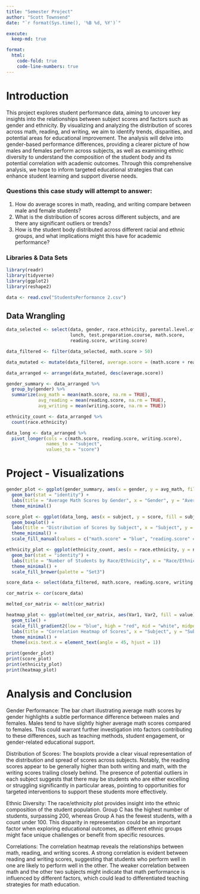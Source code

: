 ```yaml
---
title: "Semester Project"
author: "Scott Townsend"
date: "`r format(Sys.time(), '%B %d, %Y')`"

execute:
  keep-md: true

format:
  html:
    code-fold: true
    code-line-numbers: true
---
```


# Introduction
This project explores student performance data, aiming to uncover key insights into the relationships between subject scores and factors such as gender and ethnicity. By visualizing and analyzing the distribution of scores across math, reading, and writing, we aim to identify trends, disparities, and potential areas for educational improvement. The analysis will delve into gender-based performance differences, providing a clearer picture of how males and females perform across subjects, as well as examining ethnic diversity to understand the composition of the student body and its potential correlation with academic outcomes. Through this comprehensive analysis, we hope to inform targeted educational strategies that can enhance student learning and support diverse needs.

### Questions this case study will attempt to answer: 

1. How do average scores in math, reading, and writing compare between male and female students?
2. What is the distribution of scores across different subjects, and are there any significant outliers or trends?
3. How is the student body distributed across different racial and ethnic groups, and what implications might this have for academic performance?


### Libraries & Data Sets

```r
library(readr)
library(tidyverse)
library(ggplot2)
library(reshape2)

data <- read.csv("StudentsPerformance 2.csv")
```

## Data Wrangling

```r
data_selected <- select(data, gender, race.ethnicity, parental.level.of.education, 
                        lunch, test.preparation.course, math.score, 
                        reading.score, writing.score)

data_filtered <- filter(data_selected, math.score > 50)

data_mutated <- mutate(data_filtered, average.score = (math.score + reading.score + writing.score) / 3)

data_arranged <- arrange(data_mutated, desc(average.score))

gender_summary <- data_arranged %>%
  group_by(gender) %>%
  summarize(avg_math = mean(math.score, na.rm = TRUE),
            avg_reading = mean(reading.score, na.rm = TRUE),
            avg_writing = mean(writing.score, na.rm = TRUE))

ethnicity_count <- data_arranged %>%
  count(race.ethnicity)

data_long <- data_arranged %>%
  pivot_longer(cols = c(math.score, reading.score, writing.score), 
               names_to = "subject", 
               values_to = "score")
```

# Project - Visualizations

```r
gender_plot <- ggplot(gender_summary, aes(x = gender, y = avg_math, fill = gender)) +
  geom_bar(stat = "identity") +
  labs(title = "Average Math Scores by Gender", x = "Gender", y = "Average Math Score") +
  theme_minimal()

score_plot <- ggplot(data_long, aes(x = subject, y = score, fill = subject)) +
  geom_boxplot() + 
  labs(title = "Distribution of Scores by Subject", x = "Subject", y = "Score") +
  theme_minimal() +
  scale_fill_manual(values = c("math.score" = "blue", "reading.score" = "green", "writing.score" = "orange"))

ethnicity_plot <- ggplot(ethnicity_count, aes(x = race.ethnicity, y = n, fill = race.ethnicity)) +
  geom_bar(stat = "identity") + 
  labs(title = "Number of Students by Race/Ethnicity", x = "Race/Ethnicity", y = "Count") + 
  theme_minimal() +
  scale_fill_brewer(palette = "Set3")

score_data <- select(data_filtered, math.score, reading.score, writing.score)

cor_matrix <- cor(score_data)

melted_cor_matrix <- melt(cor_matrix)

heatmap_plot <- ggplot(melted_cor_matrix, aes(Var1, Var2, fill = value)) + 
  geom_tile() + 
  scale_fill_gradient2(low = "blue", high = "red", mid = "white", midpoint = 0) + 
  labs(title = "Correlation Heatmap of Scores", x = "Subject", y = "Subject") +
  theme_minimal() + 
  theme(axis.text.x = element_text(angle = 45, hjust = 1))

print(gender_plot)
print(score_plot)
print(ethnicity_plot)
print(heatmap_plot)
```

# Analysis and Conclusion

Gender Performance: The bar chart illustrating average math scores by gender highlights a subtle performance difference between males and females. Males tend to have slightly higher average math scores compared to females. This could warrant further investigation into factors contributing to these differences, such as teaching methods, student engagement, or gender-related educational support.

Distribution of Scores: The boxplots provide a clear visual representation of the distribution and spread of scores across subjects. Notably, the reading scores appear to be generally higher than both writing and math, with the writing scores trailing closely behind. The presence of potential outliers in each subject suggests that there may be students who are either excelling or struggling significantly in particular areas, pointing to opportunities for targeted interventions to support these students more effectively.

Ethnic Diversity: The race/ethnicity plot provides insight into the ethnic composition of the student population. Group C has the highest number of students, surpassing 200, whereas Group A has the fewest students, with a count under 100. This disparity in representation could be an important factor when exploring educational outcomes, as different ethnic groups might face unique challenges or benefit from specific resources.

Correlations: The correlation heatmap reveals the relationships between math, reading, and writing scores. A strong correlation is evident between reading and writing scores, suggesting that students who perform well in one are likely to perform well in the other. The weaker correlation between math and the other two subjects might indicate that math performance is influenced by different factors, which could lead to differentiated teaching strategies for math education.


